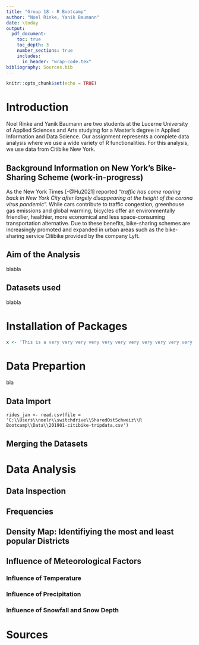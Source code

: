 ```yaml
---
title: "Group 18 - R Bootcamp"
author: "Noel Rinke, Yanik Baumann"
date: \today
output: 
  pdf_document:
    toc: true
    toc_depth: 3
    number_sections: true
    includes:
      in_header: "wrap-code.tex"
bibliography: Sources.bib
---
```


```r
knitr::opts_chunk$set(echo = TRUE)
```


# Introduction

Noel Rinke and Yanik Baumann are two students at the Lucerne University of Applied Sciences and Arts studying for a Master's degree in Applied Information and Data Science. Our assignment represents a complete data analysis where we use a wide variety of R functionalities. For this analysis, we use data from Citibike New York. 

## Background Information on New York's Bike-Sharing Scheme (work-in-progress)

As the New York Times [-@Hu2021] reported "*traffic has come roaring back in New York City after largely disappearing at the height of the corona virus pandemic*". While cars contribute to traffic congestion, greenhouse gas emissions and global warming, bicycles offer an environmentally friendlier, healthier, more economical and less space-consuming transportation alternative. Due to these benefits, bike-sharing schemes are increasingly promoted and expanded in urban areas such as the bike-sharing service Citibike provided by the company Lyft. 


## Aim of the Analysis

blabla

## Datasets used

blabla

# Installation of Packages

```r

x <- 'This is a very very very very very very very very very very very very very very very very very very very very very very very very long text'


```

# Data Prepartion

bla

## Data Import

```Data

rides_jan <- read.csv(file = 'C:\\Users\\noelr\\switchdrive\\SharedOstSchweiz\\R Bootcamp\\Data\\201901-citibike-tripdata.csv')

```


## Merging the Datasets



# Data Analysis



## Data Inspection


## Frequencies


## Density Map: Identifiying the most and least popular Districts


## Influence of Meteorological Factors


### Influence of Temperature


### Influence of Precipitation


### Influence of Snowfall and Snow Depth


# Sources


